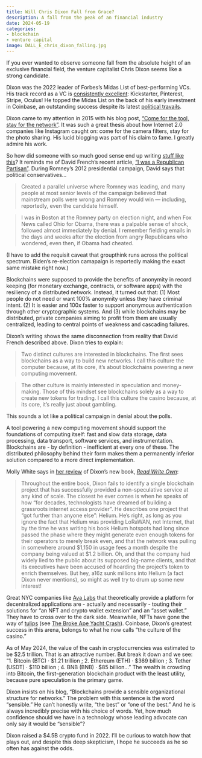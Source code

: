 ```yaml
---
title: Will Chris Dixon Fall from Grace?
description: A fall from the peak of an financial industry
date: 2024-05-19
categories:
- blockchain
- venture capital
image: DALL_E_chris_dixon_falling.jpg
---
```


If you ever wanted to observe someone fall from the absolute height of an exclusive financial field, the venture capitalist Chris Dixon seems like a strong candidate. 

Dixon was the 2022 leader of Forbes's Midas List of best-performing VCs. His track record as a VC is [consistently excellent](https://www.forbes.com/sites/alexkonrad/2022/04/12/midas-list-chris-dixon-crypto-capitalist/?sh=3b6072d05209): Kickstarter, Pinterest, Stripe, Oculus! He topped the Midas List on the back of his early investment in Coinbase, an outstanding success despite its latest [political travails](https://www.wsj.com/articles/sec-sues-coinbase-says-it-is-unregistered-broker-dealer-95ec0637).

Dixon came to my attention in 2015 with his blog post, ["Come for the tool, stay for the network"](https://cdixon.org/2015/01/31/come-for-the-tool-stay-for-the-network). It was such a great thesis about how Internet 2.0 companies like Instagram caught on: come for the camera filters, stay for the photo sharing. His lucid blogging was part of his claim to fame. I greatly admire his work.

So how did someone with so much good sense end up writing [stuff like this](https://a16zcrypto.com/posts/article/blockchain-culture-computer-vs-casino/)? It reminds me of David French's recent article, ["I was a Republican Partisan"](https://www.nytimes.com/2024/05/16/opinion/republican-partisan-world-view.html). During Romney's 2012 presidential campaign, David says that political conservatives...

> Created a parallel universe where Romney was leading, and many people at most senior levels of the campaign believed that mainstream polls were wrong and Romney would win — including, reportedly, even the candidate himself.

> I was in Boston at the Romney party on election night, and when Fox News called Ohio for Obama, there was a palpable sense of shock, followed almost immediately by denial. I remember fielding emails in the days and weeks after the election from angry Republicans who wondered, even then, if Obama had cheated.

(I have to add the requisit caveat that groupthink runs across the political spectrum. Biden's re-election camapaign is reportedly making the exact same mistake right now.)

Blockchains were supposed to provide the benefits of anonymity in record keeping (for monetary exchange, contracts, or software apps) with the resiliency of a distributed network. Instead, it turned out that: (1) Most people do not need or want 100% anonymity unless they have criminal intent. (2) It is easier and 100x faster to support anonymous authentication through other cryptographic systems. And (3) while blockchains may be distributed, private companies aiming to profit from them are usually centralized, leading to central points of weakness and cascading failures.

Dixon's writing shows the same disconnection from reality that David French described above. Dixon tries to explain:

> Two distinct cultures are interested in blockchains. The first sees blockchains as a way to build new networks. I call this culture the computer because, at its core, it’s about blockchains powering a new computing movement.

> The other culture is mainly interested in speculation and money-making. Those of this mindset see blockchains solely as a way to create new tokens for trading. I call this culture the casino because, at its core, it’s really just about gambling.

This sounds a lot like a political campaign in denial about the polls. 

A tool powering a new computing movement should support the foundations of computing itself: fast and slow data storage, data processing, data transport, software services, and instrumentation. Blockchains are - by definition - inefficient at every one of these. The distributed philosophy behind their form makes them a permanently inferior solution compared to a more direct implementation.

Molly White says in [her review](https://www.citationneeded.news/review-read-write-own-by-chris-dixon/) of Dixon's new book, [*Read Write Own*](https://readwriteown.com/):

> Throughout the entire book, Dixon fails to identify a single blockchain project that has successfully provided a non-speculative service at any kind of scale. The closest he ever comes is when he speaks of how "for decades, technologists have dreamed of building a grassroots internet access provider". He describes one project that "got further than anyone else": Helium. He's right, as long as you ignore the fact that Helium was providing LoRaWAN, not Internet, that by the time he was writing his book Helium hotspots had long since passed the phase where they might generate even enough tokens for their operators to merely break even, and that the network was pulling in somewhere around $1,150 in usage fees a month despite the company being valued at $1.2 billion. Oh, and that the company had widely lied to the public about its supposed big-name clients, and that its executives have been accused of hoarding the project's token to enrich themselves. But hey, a16z sunk millions into Helium (a fact Dixon never mentions), so might as well try to drum up some new interest!

Great NYC companies like [Ava Labs](https://www.avalabs.org/) that theoretically provide a platform for decentralized applications are - actually and necessarily - touting their solutions for "an NFT and crypto wallet extension" and an "asset wallet." They have to cross over to the dark side. Meanwhile, NFTs have gone the way of [tulips](https://en.wikipedia.org/wiki/Tulip_mania) (see [The Broke Ape Yacht Crash](https://www.coindesk.com/consensus-magazine/2023/07/05/the-broke-ape-yacht-crash-lessons-for-justin-bieber-and-other-nft-collectors/)). Coinbase, Dixon's greatest success in this arena, belongs to what he now calls "the culture of the casino." 

As of May 2024, the value of the cash in cryptocurrencies was estimated to be $2.5 trillion. That is an attractive number. But break it down and we see: "1. Bitcoin (BTC) · $1.21 trillion ; 2. Ethereum (ETH) · $369 billion ; 3. Tether (USDT) · $110 billion ; 4. BNB (BNB) · $85 billion..." The wealth is crowding into Bitcoin, the first-generation blockchain product with the least utility, because pure speculation is the primary game.

Dixon insists on his blog, "Blockchains provide a sensible organizational structure for networks." The problem with this sentence is the word "sensible." He can't honestly write, "the best" or "one of the best." And he is always incredibly precise with his choice of words. Yet, how much confidence should we have in a technology whose leading advocate can only say it would be "sensible"?

Dixon raised a $4.5B crypto fund in 2022. I'll be curious to watch how that plays out, and despite this deep skepticism, I hope he succeeds as he so often has against the odds.